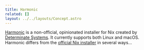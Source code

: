 ```yaml
---
title: Harmonic
related: []
layout: ../../layouts/Concept.astro
---
```


[Harmonic] is a non-official, opinionated installer for Nix created by [Determinate Systems][ds].
It currently supports both Linux and macOS. Harmonic differs from the [official Nix
installer][official] in several ways...

[ds]: https://determinate.systems
[harmonic]: https://github.com/DeterminateSystems/harmonic
[official]: https://nixos.org/download.html
